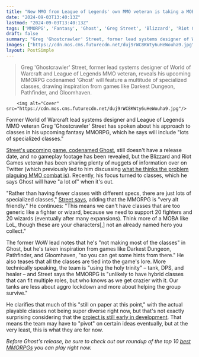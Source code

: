 ```yaml
---
title: "New MMO from League of Legends' own MMO veteran is taking a MOBA-style approach to classes, with 'lots of specialized' ones: 'We can't have classes that are too generic'"
date: "2024-09-03T13:40:13Z"
lastmod: "2024-09-03T13:40:13Z"
tags: ['MMORPG', 'Fantasy', 'Ghost', 'Greg Street', 'Blizzard', 'Riot Games', 'World of Warcraft', 'League of Legends', 'Darkest Dungeon', 'Pathfinder', 'Gloomhaven', 'Tank', 'DPS', 'Healer']
draft: false
summary: "Greg 'Ghostcrawler' Street, former lead systems designer of World of Warcraft and League of Legends MMO veteran, reveals his upcoming MMORPG codenamed 'Ghost' will feature a multitude of specialized classes, drawing inspiration from games like Darkest Dungeon, Pathfinder, and Gloomhaven."
images: ["https://cdn.mos.cms.futurecdn.net/duj9rWC8KWty6uHeWouha9.jpg"]
layout: PostSimple
---
```

> Greg 'Ghostcrawler' Street, former lead systems designer of World of Warcraft and League of Legends MMO veteran, reveals his upcoming MMORPG codenamed 'Ghost' will feature a multitude of specialized classes, drawing inspiration from games like Darkest Dungeon, Pathfinder, and Gloomhaven.


        <img alt="Cover" src="https://cdn.mos.cms.futurecdn.net/duj9rWC8KWty6uHeWouha9.jpg"/>
        
Former World of Warcraft lead systems designer and League of Legends MMO veteran Greg 'Ghostcrawler' Street has spoken about his approach to classes in his upcoming fantasy MMORPG, which he says will include "lots of specialized classes."

[<u>Street's upcoming game, codenamed Ghost</u>](https://www.gamesradar.com/mmo-veteran-of-wow-and-league-of-legends-finally-unveils-new-project-ghost-set-in-a-new-fantasy-universe/), still doesn't have a release date, and no gameplay footage has been revealed, but the Blizzard and Riot Games veteran has been sharing plenty of nuggets of information over on Twitter (which previously led to him discussing [<u>what he thinks the problem plaguing MMO combat is</u>](https://www.gamesradar.com/games/mmo/former-world-of-warcraft-lead-speaks-out-on-the-problem-plaguing-mmo-combat-the-bajillion-buff-and-debuff-icons/)). Recently, his focus turned to classes, which he says Ghost will have "a lot of" when it's out.

"Rather than having fewer classes with different specs, there are just lots of specialized classes," [Street says](https://x.com/Ghostcrawler/status/1829980167621501258), adding that the MMORPG is "very alt friendly." He continues: "This means we can't have classes that are too generic like a fighter or wizard, because we need to support 20 fighters and 20 wizards (eventually after many expansions). Think more of a MOBA like LoL, though these are your characters[,] not an already named hero you collect."

The former WoW lead notes that he's "not making most of the classes" in Ghost, but he's taken inspiration from games like Darkest Dungeon, Pathfinder, and Gloomhaven, "so you can get some hints from there." He also teases that all the classes are tied into the game's lore. More technically speaking, the team is "using the holy trinity" – tank, DPS, and healer – and Street says the MMORPG is "unlikely to have hybrid classes that can fit multiple roles, but who knows as we get crazier with it. Our tanks are less about aggro lockdown and more about helping the group survive."

He clarifies that much of this "still on paper at this point," with the actual playable classes not being super diverse right now, but that's not exactly surprising considering that the [<u>project is still early in development</u>](https://www.gamesradar.com/new-mmo-from-former-wow-lead-gets-the-earliest-first-look-ive-ever-seen-and-its-the-kind-of-ugly-i-want-every-game-dev-to-feel-comfortable-sharing/). That means the team may have to "pivot" on certain ideas eventually, but at the very least, this is what they are for now. 

*Before Ghost's release, be sure to check out our roundup of the top 10 *[<u><em>best MMORPGs</em></u>](https://www.gamesradar.com/best-mmorpg/)* you can play right now.*
        